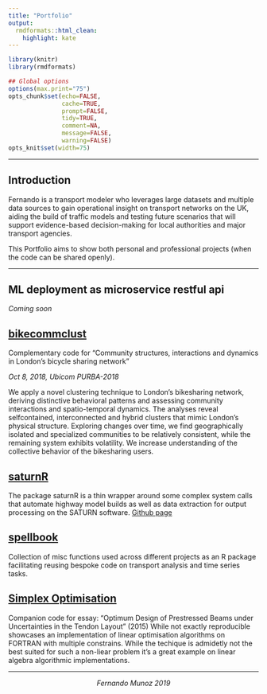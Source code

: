 ```yaml
---
title: "Portfolio"
output:
  rmdformats::html_clean:
    highlight: kate
---
```



```r
library(knitr)
library(rmdformats)

## Global options
options(max.print="75")
opts_chunk$set(echo=FALSE,
               cache=TRUE,
               prompt=FALSE,
               tidy=TRUE,
               comment=NA,
               message=FALSE,
               warning=FALSE)
opts_knit$set(width=75)
```

***



<style>
div.blue { background-color:#e6f0ff; border-radius: 5px; padding: 20px;}
</style>
<div class = "blue">

## Introduction

Fernando is a transport modeler who leverages large datasets and multiple data sources to gain operational insight on transport networks on the UK, aiding the build of traffic models and testing future scenarios that will support evidence-based decision-making for local authorities and major transport agencies. 

This Portfolio aims to show both personal and professional projects (when the code can be shared openly).

</div>



*** 

## ML deployment as microservice restful api
_Coming soon_


## [bikecommclust](https://github.com/konstantinklemmer/bikecommclust)
Complementary code for "Community structures, interactions and dynamics in London's bicycle sharing network"

_Oct 8, 2018, Ubicom PURBA-2018_

We apply a novel clustering technique to London’s bikesharing network, deriving distinctive behavioral patterns and assessing community interactions and spatio-temporal dynamics. The analyses reveal selfcontained, interconnected and hybrid clusters that mimic London’s physical structure. Exploring changes over time, we find geographically isolated and specialized communities to be relatively consistent, while the remaining system exhibits volatility. We increase understanding of the collective behavior of the bikesharing users.

## [saturnR](https://r-aecom.github.io/saturnR/)
The package saturnR is a thin wrapper around some complex system calls that automate highway model builds as well as data extraction for output processing on the SATURN software.
[Github page](https://github.com/R-AECOM/saturnR)

## [spellbook](https://github.com/fermm92/spellbook-fmm)
Collection of misc functions used across different projects as an R package facilitating reusing bespoke code on transport analysis and time series tasks.


## [Simplex Optimisation](https://github.com/fermm92/simplex-prestressed-beam)
Companion code for essay: "Optimum Design of Prestressed Beams under Uncertainties in the Tendon Layout" (2015)
While not exactly reproducible showcases an implementation of linear optimisation algorithms on FORTRAN with multiple constrains. While the techique is admidetly not the best suited for such a non-liear problem it's a great example on linear algebra algorithmic implementations.

***
 
 
 
 
 
 
 
 
 
 
 
 

<p style="text-align: center;">
_Fernando Munoz 2019_
</p>


<!-- ## Closed source projects -->
<!-- Some alternative closed source projects include: -->

<!-- * Survey data fusion and analysis to build movement matrices for high profile highway schemes. -->
<!-- * GPS data analysis (traffic master) to calibrate journey times on highway models. -->